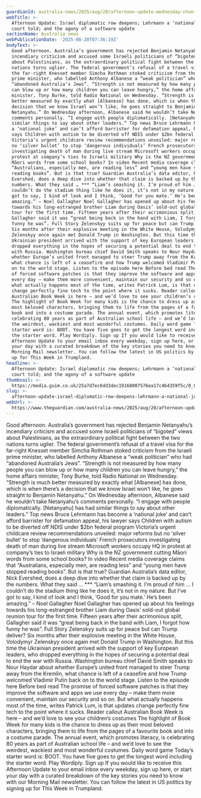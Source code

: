 ```yaml
---
guardianId: australia-news/2025/aug/20/afternoon-update-wednesday-ntwnfb
webTitle: >-
  Afternoon Update: Israel diplomatic row deepens; Lehrmann a ‘national joke’,
  court told; and the agony of a software update
sectionName: Australia news
webPublicationDate: '2025-08-20T07:36:19Z'
bodyText: >-
  Good afternoon. Australia’s government has rejected Benjamin Netanyahu’s
  incendiary criticism and accused some Israeli politicians of “bigoted” views
  about Palestinians, as the extraordinary political fight between the two
  nations turns uglier. The federal government’s refusal of a travel visa for
  the far-right Knesset member Simcha Rothman stoked criticism from the Israeli
  prime minister, who labelled Anthony Albanese a “weak politician” who had
  “abandoned Australia’s Jews”. “Strength is not measured by how many people you
  can blow up or how many children you can leave hungry,” the home affairs
  minister, Tony Burke, told Radio National on Wednesday. “Strength is much
  better measured by exactly what [Albanese] has done, which is when there’s a
  decision that we know Israel won’t like, he goes straight to Benjamin
  Netanyahu.” On Wednesday afternoon, Albanese said he wouldn’t take Netanyahu’s
  comments personally. “I engage with people diplomatically. [Netanyahu] has had
  similar things to say about other leaders.” Top news Bruce Lehrmann has become
  a ‘national joke’ and can’t afford barrister for defamation appeal, his lawyer
  says Children with autism to be diverted off NDIS under $2bn federal program
  Victoria’s urgent childcare review recommendations unveiled: major reforms but
  no ‘silver bullet’ to stop ‘dangerous individuals’ French prosecutors
  investigating death of man during live stream Microsoft workers occupy HQ in
  protest at company’s ties to Israeli military Why is the NZ government cutting
  Māori words from some school books? In video Recent media coverage claims that
  “Australians, especially men, are reading less” and “young men have stopped
  reading books”. But is that true? Guardian Australia’s data editor, Nick
  Evershed, does a deep dive into whether that claim is backed up by the
  numbers. What they said … *** “Liam’s smashing it. I’m proud of him … I
  couldn’t do the stadium thing like he does it, it’s not in my nature. But I’ve
  got to say, I kind of look and I think, ‘Good for you mate.’ He’s been
  amazing.” – Noel Gallagher Noel Gallagher has opened up about his feelings
  towards his long-estranged brother Liam during Oasis’ sold-out global reunion
  tour for the first time. Fifteen years after their acrimonious split,
  Gallagher said it was “great being back in the band with Liam, I forgot how
  funny he was”. Full Story Zelenskyy suits up for peace but can Trump deliver?
  Six months after their explosive meeting in the White House, Volodymyr
  Zelenskyy once again met Donald Trump in Washington. But this time the
  Ukrainian president arrived with the support of key European leaders, who
  dropped everything in the hopes of securing a potential deal to end the war
  with Russia. Washington bureau chief David Smith speaks to Nour Haydar about
  whether Europe’s united front managed to steer Trump away from the Kremlin,
  what chance is left of a ceasefire and how Trump welcomed Vladimir Putin back
  on to the world stage. Listen to the episode here Before bed read The promise
  of forced software patches is that they improve the software and apps we use
  every day – make them more convenient, maintain our security and so on. But
  what actually happens most of the time, writes Patrick Lum, is that updates
  change perfectly fine tech to the point where it sucks. Reader callout
  Australian Book Week is here – and we’d love to see your children’s costumes
  The highlight of Book Week for many kids is the chance to dress up as their
  most beloved characters, bringing them to life from the pages of a favourite
  book and into a costume parade. The annual event, which promotes literacy, is
  celebrating 80 years as part of Australian school life – and we’d love to see
  the weirdest, wackiest and most wonderful costumes. Daily word game Today’s
  starter word is: BOOT. You have five goes to get the longest word including
  the starter word. Play Wordiply. Sign up If you would like to receive this
  Afternoon Update to your email inbox every weekday, sign up here, or start
  your day with a curated breakdown of the key stories you need to know with our
  Morning Mail newsletter. You can follow the latest in US politics by signing
  up for This Week in Trumpland.
headline: >-
  Afternoon Update: Israel diplomatic row deepens; Lehrmann a ‘national joke’,
  court told; and the agony of a software update
thumbnail: >-
  https://media.guim.co.uk/25a7d7ec6dd3dec19168007576ea17c464359f5c/0_0_5000_4000/500.jpg
slug: >-
  afternoon-update-israel-diplomatic-row-deepens-lehrmann-a-national-joke-court-told-and-the-agony-of-a-software-update
webUrl: >-
  https://www.theguardian.com/australia-news/2025/aug/20/afternoon-update-wednesday-ntwnfb
---
```

Good afternoon. Australia’s government has rejected Benjamin Netanyahu’s incendiary criticism and accused some Israeli politicians of “bigoted” views about Palestinians, as the extraordinary political fight between the two nations turns uglier. The federal government’s refusal of a travel visa for the far-right Knesset member Simcha Rothman stoked criticism from the Israeli prime minister, who labelled Anthony Albanese a “weak politician” who had “abandoned Australia’s Jews”. “Strength is not measured by how many people you can blow up or how many children you can leave hungry,” the home affairs minister, Tony Burke, told Radio National on Wednesday. “Strength is much better measured by exactly what [Albanese] has done, which is when there’s a decision that we know Israel won’t like, he goes straight to Benjamin Netanyahu.” On Wednesday afternoon, Albanese said he wouldn’t take Netanyahu’s comments personally. “I engage with people diplomatically. [Netanyahu] has had similar things to say about other leaders.” Top news Bruce Lehrmann has become a ‘national joke’ and can’t afford barrister for defamation appeal, his lawyer says Children with autism to be diverted off NDIS under $2bn federal program Victoria’s urgent childcare review recommendations unveiled: major reforms but no ‘silver bullet’ to stop ‘dangerous individuals’ French prosecutors investigating death of man during live stream Microsoft workers occupy HQ in protest at company’s ties to Israeli military Why is the NZ government cutting Māori words from some school books? In video Recent media coverage claims that “Australians, especially men, are reading less” and “young men have stopped reading books”. But is that true? Guardian Australia’s data editor, Nick Evershed, does a deep dive into whether that claim is backed up by the numbers. What they said … *** “Liam’s smashing it. I’m proud of him … I couldn’t do the stadium thing like he does it, it’s not in my nature. But I’ve got to say, I kind of look and I think, ‘Good for you mate.’ He’s been amazing.” – Noel Gallagher Noel Gallagher has opened up about his feelings towards his long-estranged brother Liam during Oasis’ sold-out global reunion tour for the first time. Fifteen years after their acrimonious split, Gallagher said it was “great being back in the band with Liam, I forgot how funny he was”. Full Story Zelenskyy suits up for peace but can Trump deliver? Six months after their explosive meeting in the White House, Volodymyr Zelenskyy once again met Donald Trump in Washington. But this time the Ukrainian president arrived with the support of key European leaders, who dropped everything in the hopes of securing a potential deal to end the war with Russia. Washington bureau chief David Smith speaks to Nour Haydar about whether Europe’s united front managed to steer Trump away from the Kremlin, what chance is left of a ceasefire and how Trump welcomed Vladimir Putin back on to the world stage. Listen to the episode here Before bed read The promise of forced software patches is that they improve the software and apps we use every day – make them more convenient, maintain our security and so on. But what actually happens most of the time, writes Patrick Lum, is that updates change perfectly fine tech to the point where it sucks. Reader callout Australian Book Week is here – and we’d love to see your children’s costumes The highlight of Book Week for many kids is the chance to dress up as their most beloved characters, bringing them to life from the pages of a favourite book and into a costume parade. The annual event, which promotes literacy, is celebrating 80 years as part of Australian school life – and we’d love to see the weirdest, wackiest and most wonderful costumes. Daily word game Today’s starter word is: BOOT. You have five goes to get the longest word including the starter word. Play Wordiply. Sign up If you would like to receive this Afternoon Update to your email inbox every weekday, sign up here, or start your day with a curated breakdown of the key stories you need to know with our Morning Mail newsletter. You can follow the latest in US politics by signing up for This Week in Trumpland.
